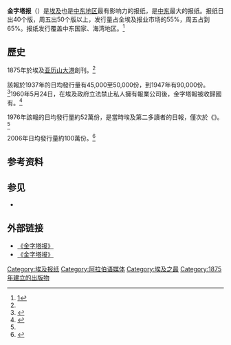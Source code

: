{{expand|time=2015-03-25T09:55:03+00:00}}
'''金字塔报'''（{{lang-ar|الأهرام|translit=Al Ahram|lit=金字塔}}）是[[埃及|埃及]]也是[[中东地区|中东地区]]最有影响力的报纸，是[[中东|中东]]最大的报纸。报纸日出40个版，周五出50个版以上，发行量占全埃及报业市场的55%，周五占到65%。报纸发行覆盖中东国家、海湾地区。<ref>[http://www.chinathinktank.cn/ShowArticle.asp?ArticleID=7164]{{Dead link|date=2019年7月 |bot=InternetArchiveBot |fix-attempted=yes }}</ref>

==歷史==
1875年於埃及[[亚历山大港|亚历山大港]]創刊。<ref name=book01_p191/>

該報於1937年的日均發行量有45,000至50,000份，到1947年有90,000份。<ref name="Eid2002">{{cite book|author=Mushira Eid|title=The World of Obituaries: Gender across Cultures and over Time |url=https://books.google.com/books?id=VuAyZV3V8h8C&pg=PA52 |year=2002 |publisher=Wayne State University Press |isbn=0-8143-3655-8 |page=52}}</ref>1960年5月24日，在埃及政府立法禁止私人擁有報業公司後，金字塔報被收歸國有。<ref>{{cite journal |last=Lindsey |first=Ursula |title=First Draft of History |url=http://www.thedailybeast.com/newsweek/2011/03/13/first-draft-of-history.html |journal=Newsweek |date=2011-03-21 |volume=157 |issue=12 |accessdate=2013-09-03 |author= |archive-url=https://web.archive.org/web/20130920010853/http://www.thedailybeast.com/newsweek/2011/03/13/first-draft-of-history.html |archive-date=2013-09-20 |dead-url=yes }}</ref>

1976年該報的日均發行量約52萬份，是當時埃及第二多讀者的日報，僅次於《{{Translink|en|Al Akhbar (Egypt)|消息报 (埃及)|消息报}}》。<ref name=Eid2002/>

2006年日均發行量約100萬份。<ref name=book01_p191>{{Cite book |url=https://books.google.com.hk/books?id=aZX3MPWqJj8C&pg=PA191 |title=新聞原理與編輯 |page=191 |year=2010 |isbn=9789866767203}}</ref>

==参考资料==
{{reflist}}

== 参见 ==

* {{Translink|en|List of newspapers in Egypt|埃及报纸列表|埃及报纸列表}}

==外部链接==
*[http://www.ahram.org.eg 《金字塔报》] {{ar}}
*[http://english.ahram.org.eg/ 《金字塔报》] {{en}}

[[Category:埃及报纸|Category:埃及报纸]]
[[Category:阿拉伯语媒体|Category:阿拉伯语媒体]]
[[Category:埃及之最|Category:埃及之最]]
[[Category:1875年建立的出版物|Category:1875年建立的出版物]]
